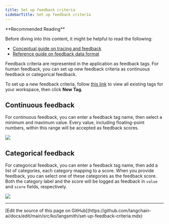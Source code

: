 ```yaml
---
title: Set up feedback criteria
sidebarTitle: Set up feedback criteria
---
```


<Tip>
**Recommended Reading**

Before diving into this content, it might be helpful to read the following:

- [Conceptual guide on tracing and feedback](/langsmith/observability-concepts)
- [Reference guide on feedback data format](/langsmith/feedback-data-format)

</Tip>

Feedback criteria are represented in the application as feedback tags. For human feedback, you can set up new feedback criteria as continuous feedback or categorical feedback.

To set up a new feedback criteria, follow [this link](https://smith.langchain.com/settings/workspaces/feedbacks) to view all existing tags for your workspace, then click **New Tag**.

## Continuous feedback

For continuous feedback, you can enter a feedback tag name, then select a minimum and maximum value. Every value, including floating-point numbers, within this range will be accepted as feedback scores.

![](/langsmith/images/cont-feedback.png)

## Categorical feedback

For categorical feedback, you can enter a feedback tag name, then add a list of categories, each category mapping to a score. When you provide feedback, you can select one of these categories as the feedback score.
Both the category label and the score will be logged as feedback in `value` and `score` fields, respectively.

![](/langsmith/images/cat-feedback.png)

---

<Callout icon="pen-to-square" iconType="regular">
  [Edit the source of this page on GitHub](https://github.com/langchain-ai/docs/edit/main/src/ko/langsmith/set-up-feedback-criteria.mdx)
</Callout>
